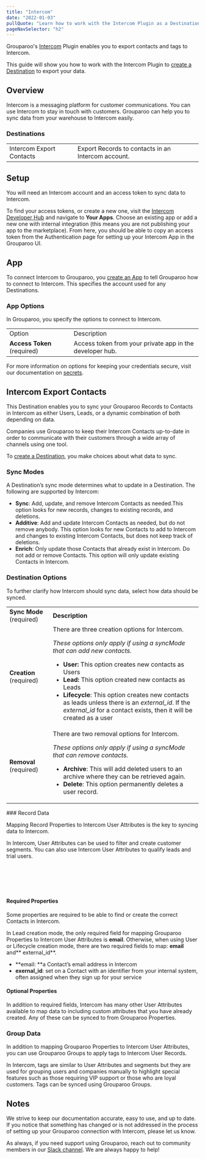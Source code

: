 ```yaml
---
title: "Intercom"
date: "2022-01-03"
pullQuote: "Learn how to work with the Intercom Plugin as a Destination."
pageNavSelector: "h2"
---
```


<PluginDocsLinks plugin="Intercom" />

Grouparoo's [Intercom](https://www.intercom.com/) Plugin enables you to export contacts and tags to Intercom.

This guide will show you how to work with the Intercom Plugin to [create a Destination](#create-an-intercom-destination) to export your data.

## Overview

Intercom is a messaging platform for customer communications. You can use Intercom to stay in touch with customers. Grouparoo can help you to sync data from your warehouse to Intercom easily.

### Destinations

<table className="docTable">
  <tbody>
    <tr>
      <td>Intercom Export Contacts</td>
      <td>Export Records to contacts in an Intercom account.</td>
    </tr>
  </tbody>
</table>

## Setup

You will need an Intercom account and an access token to sync data to Intercom.

To find your access tokens, or create a new one, visit the [Intercom Developer Hub](https://developers.intercom.com/) and navigate to **Your Apps**. Choose an existing app or add a new one with internal integration (this means you are not publishing your app to the marketplace). From here, you should be able to copy an access token from the Authentication page for setting up your Intercom App in the Grouparoo UI.

<ImageInBrowserFrame
  src="/images/docs/integrations/intercom/intercom-setup-1.png"
  alt="Find Access Tokens for Intercom"
  width={3352}
  height={398}
/>

<ImageInBrowserFrame
  src="/images/docs/integrations/intercom/intercom-setup-2.png"
  alt="Paste Access Tokens for Intercom"
  width={1625}
  height={398}
/>

## App

To connect Intercom to Grouparoo, you [create an App](https://www.grouparoo.com/docs/config/apps) to tell Grouparoo how to connect to Intercom. This specifies the account used for any Destinations.

### App Options

In Grouparoo, you specify the options to connect to Intercom.

<ImageInBrowserFrame
  src="/images/docs/integrations/intercom/intercom-app-options.png"
  alt="Intercom App Options"
  width={1625}
  height={266}
/>

<table className="docTable">
  <tr>
    <td>Option</td>
    <td>Description</td>
  </tr>
  <tr>
    <td>
      <strong>Access Token</strong> (required)
    </td>
    <td>Access token from your private app in the developer hub.</td>
  </tr>
</table>

For more information on options for keeping your credentials secure, visit our documentation on [secrets](https://www.grouparoo.com/docs/support/secrets).

## Intercom Export Contacts

This Destination enables you to sync your Grouparoo Records to Contacts in Intercom as either Users, Leads, or a dynamic combination of both depending on data.

Companies use Grouparoo to keep their Intercom Contacts up-to-date in order to communicate with their customers through a wide array of channels using one tool.

To [create a Destination](https://www.grouparoo.com/docs/config/destinations), you make choices about what data to sync.

### Sync Modes

A Destination’s sync mode determines what to update in a Destination. The following are supported by Intercom:

- **Sync**: Add, update, and remove Intercom Contacts as needed.This option looks for new records, changes to existing records, and deletions.
- **Additive**: Add and update Intercom Contacts as needed, but do not remove anybody. This option looks for new Contacts to add to Intercom and changes to existing Intercom Contacts, but does not keep track of deletions.
- **Enrich**: Only update those Contacts that already exist in Intercom. Do not add or remove Contacts. This option will only update existing Contacts in Intercom.

### Destination Options

To further clarify how Intercom should sync data, select how data should be synced.

<ImageInBrowserFrame
  src="/images/docs/integrations/intercom/intercom-destination-options.png"
  alt="Intercom Destination Options"
  width={1625}
  height={470}
/>

<table className="docTable">
<tablebody>
  <tr>
    <td>
      <strong>Sync Mode</strong> (required)
    </td>
    <td>
      <strong>Description</strong>
    </td>
  </tr>
  <tr>
   <td><strong>Creation </strong>(required)
   </td>
   <td>There are three creation options for Intercom.
<p>
<em>These options only apply if using a syncMode that can add new contacts.</em>
</p>
<ul>

<li><strong>User:</strong> This option creates new contacts as Users
</li>
<li><strong>Lead:</strong> This option created new contacts as Leads
</li>
<li><strong>Lifecycle</strong>: This option creates new contacts as leads unless there is an <em>external_id</em>. If the <em>external_id </em>for a contact exists, then it will be created as a user
</li>
</ul>
   </td>
  </tr>
  <tr>
   <td><strong>Removal </strong>(required)
   </td>
   <td>There are two removal options for Intercom.
<p>
<em>These options only apply if using a syncMode that can remove contacts.</em>
</p>
<ul>

<li><strong>Archive</strong>: This will add deleted users to an archive where they can be retrieved again.
</li>
<li><strong>Delete</strong>: This option permanently deletes a user record.
</li>
</ul>
   </td>
  </tr>
  </tablebody>
</table>
### Record Data

Mapping Record Properties to Intercom User Attributes is the key to syncing data to Intercom.

In Intercom, User Attributes can be used to filter and create customer segments. You can also use Intercom User Attributes to qualify leads and trial users.

<ImageInBrowserFrame
  src="/images/docs/integrations/intercom/intercom-record-data.png"
  alt="Intercom Destination Options"
  width={1625}
  height={1305}
/>
<br></br>
<br></br>

#### Required Properties

Some properties are required to be able to find or create the correct Contacts in Intercom.

In Lead creation mode, the only required field for mapping Grouparoo Properties to Intercom User Attributes is **email**. Otherwise, when using User or Lifecycle creation mode, there are two required fields to map: **email** and** external_id**.

- **email: **a Contact’s email address in Intercom
- **exernal_id**: set on a Contact with an identifier from your internal system, often assigned when they sign up for your service

#### Optional Properties

In addition to required fields, Intercom has many other User Attributes available to map data to including custom attributes that you have already created. Any of these can be synced to from Grouparoo Properties.

### Group Data

In addition to mapping Grouparoo Properties to Intercom User Attributes, you can use Grouparoo Groups to apply tags to Intercom User Records.

In Intercom, tags are similar to User Attributes and segments but they are used for grouping users and companies manually to highlight special features such as those requiring VIP support or those who are loyal customers. Tags can be synced using Grouparoo Groups.

<ImageInBrowserFrame
  src="/images/docs/integrations/intercom/intercom-group-data.png"
  alt="Intercom Destination Options"
  width={1625}
  height={367}
/>

## Notes

We strive to keep our documentation accurate, easy to use, and up to date. If you notice that something has changed or is not addressed in the process of setting up your Grouparoo connection with Intercom, please let us know.

As always, if you need support using Grouparoo, reach out to community members in our [Slack channel](https://www.grouparoo.com/chat). We are always happy to help!

<style>
  {`
    .docTable {
      width: 100%;
      margin-top: 12px;
      margin-bottom: 20px;
    }

    .docTable tr:nth-child(odd){
      background-color: #efefef;
    }

    .docTable tr:first-child {
      background-color: #dedede;
      text-align: center;
      font-weight: bold;
    }

    .docTable td, th {
      border: 1px solid black;
      padding: 10px;
    }

    .docTable td:first-child, th:first-child {
      width: 25%;
    }


  `}
</style>
